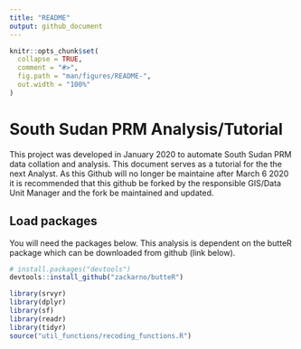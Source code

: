 ```yaml
---
title: "README"
output: github_document
---
```


```r
knitr::opts_chunk$set(
  collapse = TRUE,
  comment = "#>",
  fig.path = "man/figures/README-",
  out.width = "100%"
)
```

# South Sudan PRM Analysis/Tutorial

This project was developed in January 2020 to automate South Sudan PRM data collation and analysis. This document serves as a tutorial for the the next Analyst. As this Github will no longer be maintaine after March 6 2020 it is recommended that this github be forked by the responsible GIS/Data Unit Manager and the fork be maintained and updated.

## Load packages

You will need the packages below. This analysis is dependent on the butteR package which can be downloaded from github (link below).

``` r
# install.packages("devtools")
devtools::install_github("zackarno/butteR")

```



```r
library(srvyr)
library(dplyr)
library(sf)
library(readr)
library(tidyr)
source("util_functions/recoding_functions.R")
```


